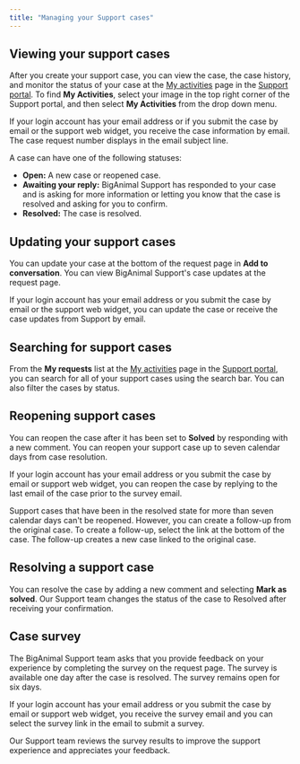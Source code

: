 ```yaml
---
title: "Managing your Support cases"
---
```


## Viewing your support cases

After you create your support case, you can view the case, the case history, and monitor the status of your case at the [My activities](https://support.biganimal.com/hc/en-us/requests) page in the [Support portal](https://support.biganimal.com/hc/en-us). To find **My Activities**, select your image in the top right corner of the Support portal, and then select **My Activities** from the drop down menu.

If your login account has your email address or if you submit the case by email or the support web widget, you receive the case information by email. The case request number displays in the email subject line.

A case can have one of the following statuses: 
-   **Open:** A new case or reopened case.
-   **Awaiting your reply:** BigAnimal Support has responded to your case and is asking for more information or letting you know that the case is resolved and asking for you to confirm.
-   **Resolved:** The case is resolved. 

## Updating your support cases

You can update your case at the bottom of the request page in **Add to conversation**. You can view BigAnimal Support's case updates at the request page. 

If your login account has your email address or you submit the case by email or the support web widget, you can update the case or receive the case updates from Support by email.

## Searching for support cases

From the **My requests** list at the [My activities](https://support.biganimal.com/hc/en-us/requests) page in the [Support portal](https://support.biganimal.com/hc/en-us), you can search for all of your support cases using the search bar. You can also filter the cases by status.

## Reopening support cases

You can reopen the case after it has been set to **Solved** by responding with a new comment. You can reopen your support case up to seven calendar days from case resolution. 

If your login account has your email address or you submit the case by email or support web widget, you can reopen the case by replying to the last email of the case prior to the survey email.

Support cases that have been in the resolved state for more than seven calendar days can't be reopened. However, you can create a follow-up from the original case. To create a follow-up, select the link at the bottom of the case. The follow-up creates a new case linked to the original case.

## Resolving a support case

You can resolve the case by adding a new comment and selecting **Mark as solved**. Our Support team changes the status of the case to Resolved after receiving your confirmation.  

## Case survey

The BigAnimal Support team asks that you provide feedback on your experience by completing the survey on the request page. The survey is available one day after the case is resolved. The survey remains open for six days. 

If your login account has your email address or you submit the case by email or support web widget, you receive the survey email and you can select the survey link in the email to submit a survey.

Our Support team reviews the survey results to improve the support experience and appreciates your feedback.






